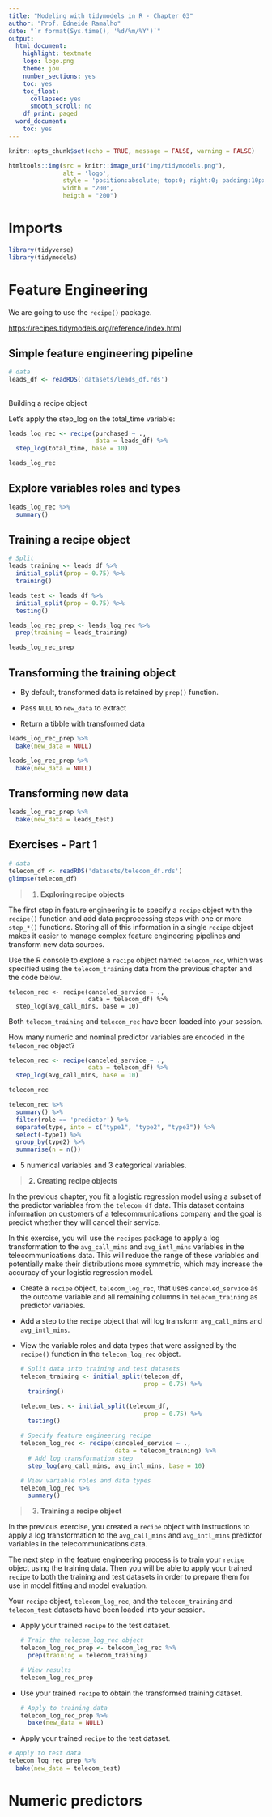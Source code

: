 ```yaml
---
title: "Modeling with tidymodels in R - Chapter 03"
author: "Prof. Edneide Ramalho"
date: "`r format(Sys.time(), '%d/%m/%Y')`"
output:
  html_document:
    highlight: textmate
    logo: logo.png
    theme: jou
    number_sections: yes
    toc: yes
    toc_float:
      collapsed: yes
      smooth_scroll: no
    df_print: paged
  word_document:
    toc: yes
---
```


```r
knitr::opts_chunk$set(echo = TRUE, message = FALSE, warning = FALSE)
```

```r
htmltools::img(src = knitr::image_uri("img/tidymodels.png"), 
               alt = 'logo', 
               style = 'position:absolute; top:0; right:0; padding:10px;',
               width = "200",
               heigth = "200")
```

# Imports

```r
library(tidyverse)
library(tidymodels)
```

# Feature Engineering

We are going to use the `recipe()` package.

[https://recipes.tidymodels.org/reference/index.html](ps://recipes.tidymodels.org/1)

## Simple feature engineering pipeline

```r
# data
leads_df <- readRDS('datasets/leads_df.rds')

```

## 
Building a recipe object

Let's apply the step_log on the total_time variable:

```r
leads_log_rec <- recipe(purchased ~ .,
                        data = leads_df) %>% 
  step_log(total_time, base = 10)

leads_log_rec
```

## Explore variables roles and types

```r
leads_log_rec %>% 
  summary()
```

## Training a recipe object

```r
# Split
leads_training <- leads_df %>% 
  initial_split(prop = 0.75) %>% 
  training()

leads_test <- leads_df %>% 
  initial_split(prop = 0.75) %>% 
  testing()
```

```r
leads_log_rec_prep <- leads_log_rec %>% 
  prep(training = leads_training)

leads_log_rec_prep
```

## Transforming the training object

-   By default, transformed data is retained by `prep()` function.

-   Pass `NULL` to `new_data` to extract

-   Return a tibble with transformed data

```r
leads_log_rec_prep %>% 
  bake(new_data = NULL)
```

```r
leads_log_rec_prep %>% 
  bake(new_data = NULL)
```

## Transforming new data

```r
leads_log_rec_prep %>% 
  bake(new_data = leads_test)
```

## Exercises - Part 1

```r
# data 
telecom_df <- readRDS('datasets/telecom_df.rds')
glimpse(telecom_df)
```

> 1.  **Exploring recipe objects**

The first step in feature engineering is to specify a `recipe` object with the `recipe()` function and add data preprocessing steps with one or more `step_*()` functions. Storing all of this information in a single `recipe` object makes it easier to manage complex feature engineering pipelines and transform new data sources.

Use the R console to explore a `recipe` object named `telecom_rec`, which was specified using the `telecom_training` data from the previous chapter and the code below.

```         
telecom_rec <- recipe(canceled_service ~ .,
                      data = telecom_df) %>% 
  step_log(avg_call_mins, base = 10)
```

Both `telecom_training` and `telecom_rec` have been loaded into your session.

How many numeric and nominal predictor variables are encoded in the `telecom_rec` object?

```r
telecom_rec <- recipe(canceled_service ~ .,
                      data = telecom_df) %>% 
  step_log(avg_call_mins, base = 10)

telecom_rec

telecom_rec %>% 
  summary() %>% 
  filter(role == 'predictor') %>% 
  separate(type, into = c("type1", "type2", "type3")) %>% 
  select(-type1) %>% 
  group_by(type2) %>% 
  summarise(n = n())

```

-   5 numerical variables and 3 categorical variables.

> **2. Creating recipe objects**

In the previous chapter, you fit a logistic regression model using a subset of the predictor variables from the `telecom_df` data. This dataset contains information on customers of a telecommunications company and the goal is predict whether they will cancel their service.

In this exercise, you will use the `recipes` package to apply a log transformation to the `avg_call_mins` and `avg_intl_mins` variables in the telecommunications data. This will reduce the range of these variables and potentially make their distributions more symmetric, which may increase the accuracy of your logistic regression model.

-   Create a `recipe` object, `telecom_log_rec`, that uses `canceled_service` as the outcome variable and all remaining columns in `telecom_training` as predictor variables.

-   Add a step to the `recipe` object that will log transform `avg_call_mins` and `avg_intl_mins`.

-   View the variable roles and data types that were assigned by the `recipe()` function in the `telecom_log_rec` object.

    ```r
    # Split data into training and test datasets
    telecom_training <- initial_split(telecom_df,
                                      prop = 0.75) %>% 
      training()

    telecom_test <- initial_split(telecom_df,
                                      prop = 0.75) %>% 
      testing()

    # Specify feature engineering recipe
    telecom_log_rec <- recipe(canceled_service ~ ., 
                              data = telecom_training) %>%
      # Add log transformation step
      step_log(avg_call_mins, avg_intl_mins, base = 10)

    # View variable roles and data types
    telecom_log_rec %>%
      summary()
    ```

> 3.  **Training a recipe object**

In the previous exercise, you created a `recipe` object with instructions to apply a log transformation to the `avg_call_mins` and `avg_intl_mins` predictor variables in the telecommunications data.

The next step in the feature engineering process is to train your `recipe` object using the training data. Then you will be able to apply your trained `recipe` to both the training and test datasets in order to prepare them for use in model fitting and model evaluation.

Your `recipe` object, `telecom_log_rec`, and the `telecom_training` and `telecom_test` datasets have been loaded into your session.

-   Apply your trained `recipe` to the test dataset.

    ```r
    # Train the telecom_log_rec object
    telecom_log_rec_prep <- telecom_log_rec %>% 
      prep(training = telecom_training)

    # View results
    telecom_log_rec_prep
    ```

```{=html}
<!-- -->
```
-   Use your trained `recipe` to obtain the transformed training dataset.

    ```r
    # Apply to training data
    telecom_log_rec_prep %>% 
      bake(new_data = NULL)
    ```

```{=html}
<!-- -->
```
-   Apply your trained `recipe` to the test dataset.

```r
# Apply to test data
telecom_log_rec_prep %>% 
  bake(new_data = telecom_test)
```

# Numeric predictors 
